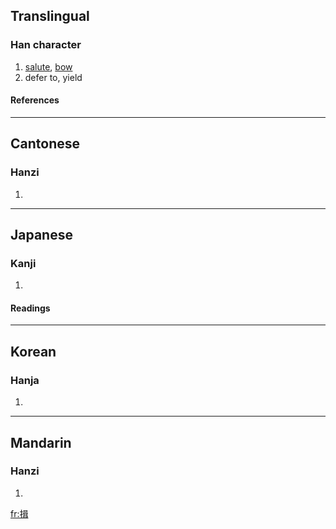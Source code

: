 ==Translingual==
===Han character===
{{Han char|rn=64|rad=手|as=09|sn=12|four=5604<sub>1</sub>|canj=手口尸十 (QRSJ)}}
# [[salute]], [[bow]]
# defer to, yield
====References====
{{Han ref|kx=0442.040|dkj=12351|dj=0793.060|hdz=31916.010|uh=63D6|ud=25558|bh=B4A5|bd=46245}}
----
==Cantonese==
===Hanzi===
{{yue-hanzi|jyut=|y=yap1}}
# {{defn|Cantonese}}
----
==Japanese==
===Kanji===
{{ja-kanji|grade=|rs=手09}}
# {{defn|Japanese}} 
====Readings====
{{ja-readings|on=[[ゆう]] (yū), [[しゅう]] (shū)|kun=[[えしゃく]] (eshaku), [[ゆずる]] (yuzuru), [[おす]] (osu)}}
----
==Korean==
===Hanja===
{{ko-hanja|hangeul=[[읍]], [[즙]]|eumhun=|rv=eup, jeup|mr=ŭp, chŭp|y=up, cup}}
# {{defn|Korean}}
----
==Mandarin==
===Hanzi===
{{cmn-hanzi|pin=[[yī]] (yi1)|wg=i<sup>1</sup>}}
# {{defn|Mandarin}}

[[fr:揖]]